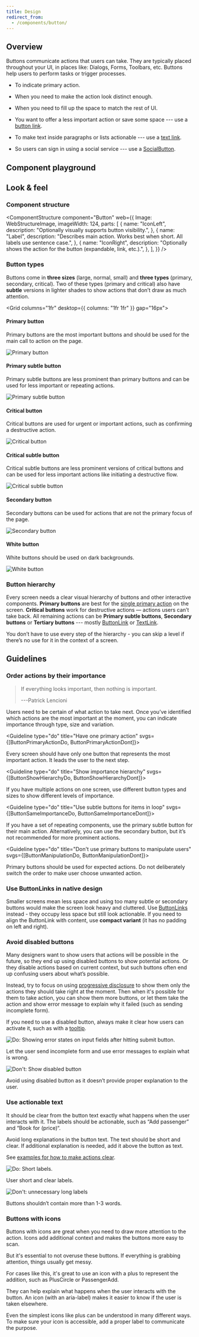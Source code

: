 ```yaml
---
title: Design
redirect_from:
  - /components/button/
---
```




## Overview

Buttons communicate actions that users can take.
They are typically placed throughout your UI, in places like: Dialogs, Forms, Toolbars, etc.
Buttons help users to perform tasks or trigger processes.

<FigmaIframe src="https://www.figma.com/embed?embed_host=share&url=https%3A%2F%2Fwww.figma.com%2Ffile%2FTnS9DSwI8Om2bpkTL9ZMFz%2FDocumentation-frames%3Fnode-id%3D69210%253A822%26t%3DwzMeXm9NIz9hkfqK-1" />

<Usage>

<UsageUse>

- To indicate primary action.

- When you need to make the action look distinct enough.

- When you need to fill up the space to match the rest of UI.

</UsageUse>
<UsageDontUse>

- You want to offer a less important action or save some space --- use a [button link](/components/action/buttonlink/).

- To make text inside paragraphs or lists actionable --- use a [text link](/components/action/textlink/).

- So users can sign in using a social service --- use a [SocialButton](/components/action/socialbutton/).

</UsageDontUse>

</Usage>

## Component playground

<ReactExample exampleId="Button-default" />

## Look & feel

### Component structure

<ComponentStructure
  component="Button"
  web={{
    Image: WebStructureImage,
    imageWidth: 124,
    parts: [
      {
        name: "IconLeft",
        description: "Optionally visually supports button visibility.",
      },
      {
        name: "Label",
        description: "Describes main action. Works best when short. All labels use sentence case.",
      },
      {
        name: "IconRight",
        description: "Optionally shows the action for the button (expandable, link, etc.).",
      },
    ],
  }}
/>

### Button types

Buttons come in **three sizes** (large, normal, small) and **three types** (primary, secondary, critical).
Two of these types (primary and critical) also have **subtle** versions in lighter shades to show actions that don’t draw as much attention.

<Grid columns="1fr" desktop={{ columns: "1fr 1fr" }} gap="16px">

<Container>

#### Primary button

Primary buttons are the most important buttons and should be used for the main
call to action on the page.

![Primary button](fileId:fannvRpkOJK6uxxT33EKaa;nodeId:1520-5732)

</Container>

<Container>

#### Primary subtle button

Primary subtle buttons are less prominent than primary buttons and can
be used for less important or repeating actions.

![Primary subtle button](fileId:fannvRpkOJK6uxxT33EKaa;nodeId:1520-5729)

</Container>

<Container>

#### Critical button

Critical buttons are used for urgent or important actions, such as confirming a destructive action.

![Critical button](fileId:fannvRpkOJK6uxxT33EKaa;nodeId:1520-5726)

</Container>

<Container>

#### Critical subtle button

Critical subtle buttons are less prominent versions of critical buttons and can be used for less important actions like initiating a destructive flow.

![Critical subtle button](fileId:fannvRpkOJK6uxxT33EKaa;nodeId:1520-5723)

</Container>

<Container>

#### Secondary button

Secondary buttons can be used for actions that are not the primary focus of the page.

![Secondary button](fileId:fannvRpkOJK6uxxT33EKaa;nodeId:1520-5735)

</Container>

<Container>

#### White button

White buttons should be used on dark backgrounds.

![White button](fileId:fannvRpkOJK6uxxT33EKaa;nodeId:1520-5738)

</Container>

</Grid>

### Button hierarchy

Every screen needs a clear visual hierarchy of buttons and other interactive components.
**Primary buttons** are best for the [single primary action](#identify-the-most-important-actions) on the screen.
**Critical buttons** work for destructive actions — actions users can’t take back.
All remaining actions can be **Primary subtle buttons**, **Secondary buttons** or **Tertiary buttons** --- mostly [ButtonLink](/components/action/buttonlink/) or [TextLink](/components/action/textlink).

You don’t have to use every step of the hierarchy - you can skip a level if there’s no use for it in the context of a screen.

<FigmaIframe src="https://www.figma.com/embed?embed_host=share&url=https%3A%2F%2Fwww.figma.com%2Ffile%2FTnS9DSwI8Om2bpkTL9ZMFz%2FDocumentation-frames%3Fnode-id%3D72927%253A1354%26t%3Dvdtdw6iaMxlvNP6C-1" />

## Guidelines

### Order actions by their importance

> If everything looks important, then nothing is important.
>
> ---Patrick Lencioni

Users need to be certain of what action to take next.
Once you’ve identified which actions are the most important at the moment, you can indicate importance through type, size and variation.

<Guideline type="do" title="Have one primary action" svgs={[ButtonPrimaryActionDo, ButtonPrimaryActionDont]}>

Every screen should have only one button that represents the most important action.
It leads the user to the next step.

</Guideline>

<Guideline type="do" title="Show importance hierarchy" svgs={[ButtonShowHierarchyDo, ButtonShowHierarchyDont]}>

If you have multiple actions on one screen,
use different button types and sizes to show different levels of importance.

</Guideline>

<Guideline type="do" title="Use subtle buttons for items in loop" svgs={[ButtonSameImportanceDo, ButtonSameImportanceDont]}>

If you have a set of repeating components, use the primary subtle button for their main action.
Alternatively, you can use the secondary button, but it’s not recommended for more prominent actions.

</Guideline>

<Guideline type="do" title="Don't use primary buttons to manipulate users" svgs={[ButtonManipulationDo, ButtonManipulationDont]}>

Primary buttons should be used for expected actions.
Do not deliberately switch the order to make user choose unwanted action.

</Guideline>

### Use ButtonLinks in native design

Smaller screens mean less space and using too many subtle or secondary buttons would make the screen look heavy and cluttered.
Use [ButtonLinks](/components/action/buttonlink/) instead - they occupy less space but still look actionable.
If you need to align the ButtonLink with content, use **compact variant** (it has no padding on left and right).

<FigmaIframe src="https://www.figma.com/embed?embed_host=share&url=https%3A%2F%2Fwww.figma.com%2Ffile%2FTnS9DSwI8Om2bpkTL9ZMFz%2FDocumentation-frames%3Fnode-id%3D69892%253A1163%26t%3Dvdtdw6iaMxlvNP6C-1" />

### Avoid disabled buttons

Many designers want to show users that actions will be possible in the future, so they end up using disabled buttons to show potential actions.
Or they disable actions based on current context, but such buttons often end up confusing users about what’s possible.

Instead, try to focus on using [progressive disclosure](/design-patterns/progressive-disclosure/)
to show them only the actions they should take right at the moment.
Then when it's possible for them to take action, you can show them more buttons,
or let them take the action and show error message to explain why it failed (such as sending incomplete form).

If you need to use a disabled button,
always make it clear how users can activate it,
such as with a [tooltip](/components/overlay/tooltip/).

<GuidelineImages>

<DoImage>

![Do: Showing error states on input fields after hitting submit button.](fileId:fannvRpkOJK6uxxT33EKaa;nodeId:1195%3A6452)

Let the user send incomplete form and use error messages to explain what is wrong.

</DoImage>

<DontImage>

![Don't: Show disabled button](fileId:fannvRpkOJK6uxxT33EKaa;nodeId:1195%3A6458)

Avoid using disabled button as it doesn’t provide proper explanation to the user.

</DontImage>

</GuidelineImages>

### Use actionable text

It should be clear from the button text exactly what happens when the user interacts with it.
The labels should be actionable, such as “Add passenger” and “Book for (price)“.

Avoid long explanations in the button text.
The text should be short and clear.
If additional explanation is needed, add it above the button as text.

See [examples for how to make actions clear](/kiwi-use/content/voice-and-tone/straightforward/#make-every-action-clear/).

<GuidelineImages>

<DoImage>

![Do: Short labels.](fileId:fannvRpkOJK6uxxT33EKaa;nodeId:1183-6439)

User short and clear labels.

</DoImage>

<DontImage>

![Don't: unnecessary long labels](fileId:fannvRpkOJK6uxxT33EKaa;nodeId:1183-6444)

Buttons shouldn’t contain more than 1-3 words.

</DontImage>

</GuidelineImages>

### Buttons with icons

Buttons with icons are great when you need to draw more attention to the action.
Icons add additional context and makes the buttons more easy to scan.

But it's essential to not overuse these buttons.
If everything is grabbing attention, things usually get messy.

<Guideline type="do" title="Use a left icon when the button adds another item">

For cases like this, it's great to use an icon with a plus to represent the addition,
such as PlusCircle or PassengerAdd.

</Guideline>

<Guideline type="do" title="Right icons should only be directional">

They can help explain what happens when the user interacts with the button.
An icon (with an aria-label) makes it easier to know if the user is taken elsewhere.

</Guideline>

<Guideline type="do" title="Add a label when using icon-only buttons">

Even the simplest icons like plus can be understood in many different ways.
To make sure your icon is accessible,
add a proper label to communicate the purpose.

</Guideline>

<FigmaIframe
  title="Button states"
  src="https://www.figma.com/embed?embed_host=share&url=https%3A%2F%2Fwww.figma.com%2Ffile%2FTnS9DSwI8Om2bpkTL9ZMFz%2FDocumentation-frames%3Fnode-id%3D69210%253A820%26t%3DwzMeXm9NIz9hkfqK-1"
/>

